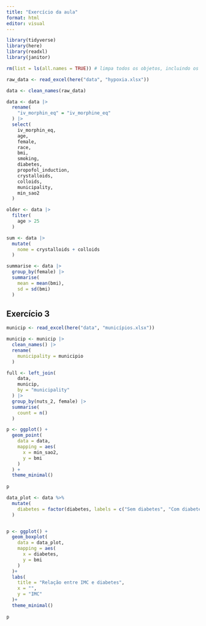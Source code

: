 ```yaml
---
title: "Exercício da aula"
format: html
editor: visual
---
```


```r
library(tidyverse)
library(here)
library(readxl)
library(janitor)
```

```r
rm(list = ls(all.names = TRUE)) # limpa todos os objetos, incluindo os ocultos
```

```r
raw_data <- read_excel(here("data", "hypoxia.xlsx"))

data <- clean_names(raw_data)
```

```r
data <- data |>
  rename(
    "iv_morphin_eq" = "iv_morphine_eq"
  ) |>
  select(
    iv_morphin_eq,
    age,
    female,
    race,
    bmi,
    smoking,
    diabetes,
    propofol_induction, 
    crystalloids, 
    colloids,
    municipality,
    min_sao2
  )
```

```r
older <- data |>
  filter(
    age > 25
  )
```

```r
sum <- data |>
  mutate(
    nome = crystalloids + colloids
  )
```

```r
summarise <- data |>
  group_by(female) |>
  summarise(
    mean = mean(bmi),
    sd = sd(bmi)
  )
```

## Exercício 3

```r
municip <- read_excel(here("data", "municípios.xlsx"))
```

```r
municip <- municip |>
  clean_names() |>
  rename(
    municipality = municipio
  )

full <- left_join(
    data,
    municip,
    by = "municipality"
  ) |>
  group_by(nuts_2, female) |>
  summarise(
    count = n()
  )

```

```r
p <- ggplot() +
  geom_point(
    data = data,
    mapping = aes(
      x = min_sao2,
      y = bmi
    )
  ) + 
  theme_minimal()
  
p
```

```r
data_plot <- data %>%
  mutate(
    diabetes = factor(diabetes, labels = c("Sem diabetes", "Com diabetes"))
  )


p <- ggplot() +
  geom_boxplot(
    data = data_plot,
    mapping = aes(
      x = diabetes,
      y = bmi
    )
  )+
  labs(
    title = "Relação entre IMC e diabetes",
    x = "",
    y = "IMC"
  )+
  theme_minimal()
  
p
```
